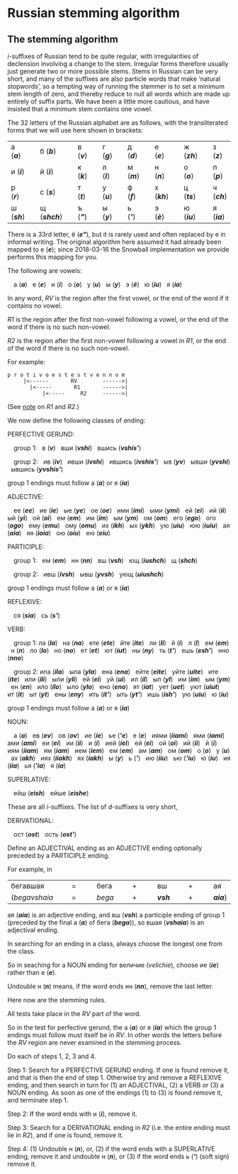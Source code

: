 # Russian stemming algorithm

## The stemming algorithm

_i_\-suffixes of Russian tend to be quite regular, with irregularities of declension involving a change to the stem. Irregular forms therefore usually just generate two or more possible stems. Stems in Russian can be very short, and many of the suffixes are also particle words that make ‘natural stopwords’, so a tempting way of running the stemmer is to set a minimum stem length of zero, and thereby reduce to null all words which are made up entirely of suffix parts. We have been a little more cautious, and have insisted that a minimum stem contains one vowel.

The 32 letters of the Russian alphabet are as follows, with the transliterated forms that we will use here shown in brackets:

|     |     |     |     |     |     |     |     |     |     |     |     |     |     |     |
| --- | --- | --- | --- | --- | --- | --- | --- | --- | --- | --- | --- | --- | --- | --- |
| а (**_a_**) |     | б (**_b_**) |     | в (**_v_**) |     | г (**_g_**) |     | д (**_d_**) |     | е (**_e_**) |     | ж (**_zh_**) |     | з (**_z_**) |
| и (**_i_**) |     | й (**_ì_**) |     | к (**_k_**) |     | л (**_l_**) |     | м (**_m_**) |     | н (**_n_**) |     | о (**_o_**) |     | п (**_p_**) |
| р (**_r_**) |     | с (**_s_**) |     | т (**_t_**) |     | у (**_u_**) |     | ф (**_f_**) |     | х (**_kh_**) |     | ц (**_ts_**) |     | ч (**_ch_**) |
| ш (**_sh_**) |     | щ (**_shch_**) |     | ъ (**_\"_**) |     | ы (**_y_**) |     | ь (**_\'_**) |     | э (**_è_**) |     | ю (**_iu_**) |     | я (**_ia_**) |

There is a 33rd letter, ё (**_e\"_**), but it is rarely used and often replaced by е in informal writing. The original algorithm here assumed it had already been mapped to е (**_e_**); since 2018-03-16 the Snowball implementation we provide performs this mapping for you.

The following are vowels:

&ensp;&ensp;а (**_a_**) &nbsp; е (**_e_**) &nbsp; и (**_i_**) &nbsp; о (**_o_**) &nbsp; у (**_u_**) &nbsp; ы (**_y_**) &nbsp; э (**_è_**) &nbsp; ю (**_iu_**) &nbsp; я (**_ia_**)

In any word, _RV_ is the region after the first vowel, or the end of the word if it contains no vowel.

_R1_ is the region after the first non-vowel following a vowel, or the end of the word if there is no such non-vowel.

_R2_ is the region after the first non-vowel following a vowel in _R1_, or the end of the word if there is no such non-vowel.

For example:

    p r o t i v o e s t e s t v e n n o m
         |<------       RV        ------>|
           |<-----       R1       ------>|
               |<-----     R2     ------>|

(See [note](#sec-r1r2) on _R1_ and _R2_.)

We now define the following classes of ending:

PERFECTIVE GERUND:

&ensp;&ensp;group 1: &nbsp; в (**_v_**) &nbsp; вши (**_vshi_**) &nbsp; вшись (**_vshis\'_**)

&ensp;&ensp;group 2: &nbsp; ив (**_iv_**) &nbsp; ивши (**_ivshi_**) &nbsp; ившись (**_ivshis\'_**) &nbsp; ыв (**_yv_**) &nbsp; ывши (**_yvshi_**) &nbsp; ывшись (**_yvshis\'_**)

group 1 endings must follow а (**_a_**) or я (**_ia_**)

ADJECTIVE:

&ensp;&ensp;ее (**_ee_**) &nbsp; ие (**_ie_**) &nbsp; ые (**_ye_**) &nbsp; ое (**_oe_**) &nbsp; ими (**_imi_**) &nbsp; ыми (**_ymi_**) &nbsp; ей (**_eì_**) &nbsp; ий (**_iì_**) &nbsp; ый (**_yì_**) &nbsp; ой (**_oì_**) &nbsp; ем (**_em_**) &nbsp; им (**_im_**) &nbsp; ым (**_ym_**) &nbsp; ом (**_om_**) &nbsp; его (**_ego_**) &nbsp; ого (**_ogo_**) &nbsp; ему (**_emu_**) &nbsp; ому (**_omu_**) &nbsp; их (**_ikh_**) &nbsp; ых (**_ykh_**) &nbsp; ую (**_uiu_**) &nbsp; юю (**_iuiu_**) &nbsp; ая (**_aia_**) &nbsp; яя (**_iaia_**) &nbsp; ою (**_oiu_**) &nbsp; ею (**_eiu_**)

PARTICIPLE:

&ensp;&ensp;group 1: &nbsp; ем (**_em_**) &nbsp; нн (**_nn_**) &nbsp; вш (**_vsh_**) &nbsp; ющ (**_iushch_**) &nbsp; щ (**_shch_**)

&ensp;&ensp;group 2: &nbsp; ивш (**_ivsh_**) &nbsp; ывш (**_yvsh_**) &nbsp; ующ (**_uiushch_**)

group 1 endings must follow а (**_a_**) or я (**_ia_**)

REFLEXIVE:

&ensp;&ensp;ся (**_sia_**) &nbsp; сь (**_s\'_**)

VERB:

&ensp;&ensp;group 1: ла (**_la_**) &nbsp; на (**_na_**) &nbsp; ете (**_ete_**) &nbsp; йте (**_ìte_**) &nbsp; ли (**_li_**) &nbsp; й (**_ì_**) &nbsp; л (**_l_**) &nbsp; ем (**_em_**) &nbsp; н (**_n_**) &nbsp; ло (**_lo_**) &nbsp; но (**_no_**) &nbsp; ет (**_et_**) &nbsp; ют (**_iut_**) &nbsp; ны (**_ny_**) &nbsp; ть (**_t\'_**) &nbsp; ешь (**_esh\'_**) &nbsp; нно (**_nno_**)

&ensp;&ensp;group 2: ила (**_ila_**) &nbsp; ыла (**_yla_**) &nbsp; ена (**_ena_**) &nbsp; ейте (**_eìte_**) &nbsp; уйте (**_uìte_**) &nbsp; ите (**_ite_**) &nbsp; или (**_ili_**) &nbsp; ыли (**_yli_**) &nbsp; ей (**_eì_**) &nbsp; уй (**_uì_**) &nbsp; ил (**_il_**) &nbsp; ыл (**_yl_**) &nbsp; им (**_im_**) &nbsp; ым (**_ym_**) &nbsp; ен (**_en_**) &nbsp; ило (**_ilo_**) &nbsp; ыло (**_ylo_**) &nbsp; ено (**_eno_**) &nbsp; ят (**_iat_**) &nbsp; ует (**_uet_**) &nbsp; уют (**_uiut_**) &nbsp; ит (**_it_**) &nbsp; ыт (**_yt_**) &nbsp; ены (**_eny_**) &nbsp; ить (**_it\'_**) &nbsp; ыть (**_yt\'_**) &nbsp; ишь (**_ish\'_**) &nbsp; ую (**_uiu_**) &nbsp; ю (**_iu_**)

group 1 endings must follow а (**_a_**) or я (**_ia_**)

NOUN:

&ensp;&ensp;а (**_a_**) &nbsp; ев (**_ev_**) &nbsp; ов (**_ov_**) &nbsp; ие (**_ie_**) &nbsp; ье (**_\'e_**) &nbsp; е (**_e_**) &nbsp; иями (**_iiami_**) &nbsp; ями (**_iami_**) &nbsp; ами (**_ami_**) &nbsp; еи (**_ei_**) &nbsp; ии (**_ii_**) &nbsp; и (**_i_**) &nbsp; ией (**_ieì_**) &nbsp; ей (**_eì_**) &nbsp; ой (**_oì_**) &nbsp; ий (**_iì_**) &nbsp; й (**_ì_**) &nbsp; иям (**_iiam_**) &nbsp; ям (**_iam_**) &nbsp; ием (**_iem_**) &nbsp; ем (**_em_**) &nbsp; ам (**_am_**) &nbsp; ом (**_om_**) &nbsp; о (**_o_**) &nbsp; у (**_u_**) &nbsp; ах (**_akh_**) &nbsp; иях (**_iiakh_**) &nbsp; ях (**_iakh_**) &nbsp; ы (**_y_**) &nbsp; ь (**_\'_**) &nbsp; ию (**_iiu_**) &nbsp; ью (**_\'iu_**) &nbsp; ю (**_iu_**) &nbsp; ия (**_iia_**) &nbsp; ья (**_\'ia_**) &nbsp; я (**_ia_**)

SUPERLATIVE:

&ensp;&ensp;ейш (**_eìsh_**) &nbsp; ейше (**_eìshe_**)

These are all _i_\-suffixes. The list of _d_\-suffixes is very short,

DERIVATIONAL:

&ensp;&ensp;ост (**_ost_**) &nbsp; ость (**_ost\'_**)

Define an ADJECTIVAL ending as an ADJECTIVE ending optionally preceded by a PARTICIPLE ending.

For example, in

|     |     |     |     |     |     |     |     |     |     |     |     |     |
| --- | --- | --- | --- | --- | --- | --- | --- | --- | --- | --- | --- | --- |
| бегавшая |     | \=  |     | бега |     | +   |     | вш  |     | +   |     | ая  |
| (_begavshaia_ |     | \=  |     | _bega_ |     | +   |     | **_vsh_** |     | +   |     | **_aia_**) |

ая (**_aia_**) is an adjective ending, and вш (**_vsh_**) a participle ending of group 1 (preceded by the final а (**_a_**) of бега (**_bega_**)), so вшая (**_vshaia_**) is an adjectival ending.

In searching for an ending in a class, always choose the longest one from the class.

So in seaching for a NOUN ending for величие (_velichie_), choose ие (**_ie_**) rather than е (**_e_**).

Undouble н (**_n_**) means, if the word ends нн (**_nn_**), remove the last letter.

Here now are the stemming rules.

All tests take place in the _RV_ part of the word.

So in the test for perfective gerund, the а (**_a_**) or я (**_ia_**) which the group 1 endings must follow must itself be in _RV_. In other words the letters before the _RV_ region are never examined in the stemming process.

Do each of steps 1, 2, 3 and 4.

Step 1: Search for a PERFECTIVE GERUND ending. If one is found remove it, and that is then the end of step 1. Otherwise try and remove a REFLEXIVE ending, and then search in turn for (1) an ADJECTIVAL, (2) a VERB or (3) a NOUN ending. As soon as one of the endings (1) to (3) is found remove it, and terminate step 1.

Step 2: If the word ends with и (**_i_**), remove it.

Step 3: Search for a DERIVATIONAL ending in _R2_ (i.e. the entire ending must lie in _R2_), and if one is found, remove it.

Step 4: (1) Undouble н (**_n_**), or, (2) if the word ends with a SUPERLATIVE ending, remove it and undouble н (**_n_**), or (3) if the word ends ь (**_\'_**) (soft sign) remove it.